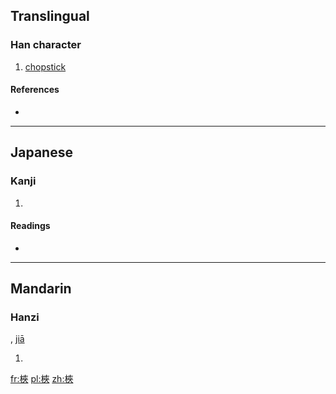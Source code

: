 ==Translingual==

===Han character===
{{Han char|rn=75|rad=木|as=07|sn=11|four=5403<sub>8</sub>|canj=木大人人 (DKOO)}}

# [[chopstick]]

====References====
* {{Han ref|kx=0529.120|dkj=14857|hdz=21212.040|uh=689C|ud=26780|bh=D5B3|bd=54707}}

----

==Japanese==

===Kanji===
{{ja-kanji|grade=|rs=木07}}

# {{defn|lang=ja|sort=木07}}

====Readings====
* {{ja-readings|on=[[きょう]] (kyō), [[こう]] (kō)|kun=[[そえいた]] (soeita)}}

----

==Mandarin==

===Hanzi===
{{cmn-hanzi|pin=[[jiá]] ([[jia2]])|wg=chia<sup>2</sup>}}, [[jiā]]
# {{defn|lang=cmn|sort=木07}}

[[fr:梜]]
[[pl:梜]]
[[zh:梜]]